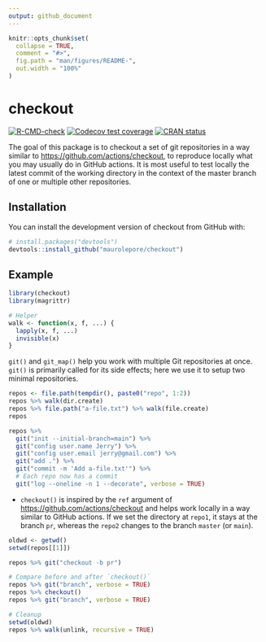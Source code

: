 ```yaml
---
output: github_document
---
```


<!-- README.md is generated from README.Rmd. Please edit that file -->

```r
knitr::opts_chunk$set(
  collapse = TRUE,
  comment = "#>",
  fig.path = "man/figures/README-",
  out.width = "100%"
)
```

# checkout

<!-- badges: start -->
[![R-CMD-check](https://github.com/maurolepore/checkout/workflows/R-CMD-check/badge.svg)](https://github.com/maurolepore/checkout/actions)
[![Codecov test coverage](https://codecov.io/gh/maurolepore/checkout/branch/main/graph/badge.svg)](https://codecov.io/gh/maurolepore/checkout?branch=main)
[![CRAN status](https://www.r-pkg.org/badges/version/checkout)](https://CRAN.R-project.org/package=checkout)
<!-- badges: end -->

The goal of this package is to checkout a set of git repositories in a way
similar to <https://github.com/actions/checkout>, to reproduce locally what you
may usually do in GitHub actions. It is most useful to test locally the latest
commit of the working directory in the context of the master branch of one or
multiple other repositories.

## Installation

You can install the development version of checkout from GitHub with:

``` r
# install.packages("devtools")
devtools::install_github("maurolepore/checkout")
```

## Example

```r
library(checkout)
library(magrittr)

# Helper
walk <- function(x, f, ...) {
  lapply(x, f, ...)
  invisible(x)
}
```

`git()` and `git_map()` help you work with multiple Git repositories at
once. `git()` is primarily called for its side effects; here we use it to
setup two minimal repositories.

```r
repos <- file.path(tempdir(), paste0("repo", 1:2))
repos %>% walk(dir.create)
repos %>% file.path("a-file.txt") %>% walk(file.create)
repos

repos %>%
  git("init --initial-branch=main") %>%
  git("config user.name Jerry") %>%
  git("config user.email jerry@gmail.com") %>%
  git("add .") %>%
  git("commit -m 'Add a-file.txt'") %>%
  # Each repo now has a commit
  git("log --oneline -n 1 --decorate", verbose = TRUE)
```

* `checkout()` is inspired by the `ref` argument of
<https://github.com/actions/checkout> and helps work locally in a way similar to
GitHub actions. If we set the directory at `repo1`, it stays at the branch `pr`,
whereas the `repo2` changes to the branch `master` (or `main`).

```r
oldwd <- getwd()
setwd(repos[[1]])

repos %>% git("checkout -b pr")

# Compare before and after `checkout()`
repos %>% git("branch", verbose = TRUE)
repos %>% checkout()
repos %>% git("branch", verbose = TRUE)

# Cleanup
setwd(oldwd)
repos %>% walk(unlink, recursive = TRUE)
```
